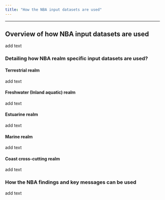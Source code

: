 ```yaml
---
title: "How the NBA input datasets are used"
---
```


------------------------------------------------------------------------

## Overview of how NBA input datasets are used

add text

### Detailing how NBA realm specific input datasets are used?

#### Terrestrial realm

add text

#### Freshwater (Inland aquatic) realm

add text

#### Estuarine realm

add text

#### Marine realm

add text

#### Coast cross-cutting realm

add text

### How the NBA findings and key messages can be used

add text
